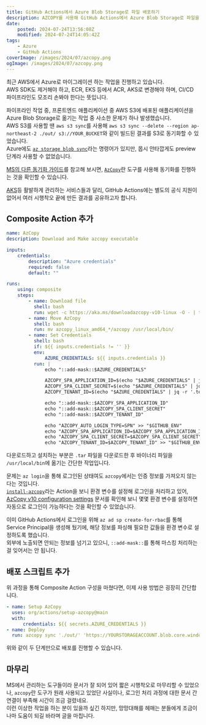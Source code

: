 ```yaml
---
title: GitHub Actions에서 Azure Blob Storage로 파일 배포하기
description: AZCOPY를 사용해 GitHub Actions에서 Azure Blob Storage로 파일을 배포하기
date:
    posted: 2024-07-24T13:56:08Z
    modified: 2024-07-24T14:05:42Z
tags:
    - Azure
    - GitHub Actions
coverImage: /images/2024/07/azcopy.png
ogImage: /images/2024/07/azcopy.png
---
```


최근 AWS에서 Azure로 마이그레이션 하는 작업을 진행하고 있습니다.\
AWS SDK도 제거해야 하고, ECR, EKS 등에서 ACR, AKS로 변경해야 하며, CI/CD 파이프라인도 모조리 손봐야 한다는 뜻입니다.

파이프라인 작업 중, 프론트엔드 애플리케이션 중 AWS S3에 배포된 애플리케이션을 Azure Blob Storage로 옮기는 작업 중 사소한 문제가 하나 발생했습니다.\
AWS S3를 사용할 땐 `aws s3 sync`를 사용해 `aws s3 sync --delete --region ap-northeast-2 ./out/ s3://YOUR_BUCKET`와 같이 빌드된 결과를 S3로 동기화할 수 있었습니다.\
Azure에도 [`az storage blob sync`](https://learn.microsoft.com/en-us/cli/azure/storage/blob?view=azure-cli-latest#az-storage-blob-sync)라는 명령어가 있지만, 몹시 안타깝게도 preview 단계라 사용할 수 없었습니다.

[MS의 다른 동기화 가이드](https://learn.microsoft.com/en-us/azure/storage/common/storage-use-azcopy-blobs-synchronize)를 참고해 보시면, [`AzCopy`](https://learn.microsoft.com/en-us/azure/storage/common/storage-ref-azcopy)란 도구를 사용해 동기화를 진행하는 것을 확인할 수 있습니다.

[AKS](https://github.com/Azure/k8s-deploy)등 활발하게 관리하는 서비스들과 달리, GitHub Actions에는 별도의 공식 지원이 없어서 여러 시행착오 끝에 만든 결과를 공유하고자 합니다.

## Composite Action 추가

```yaml
name: AzCopy
description: Download and Make azcopy executable

inputs:
    credentials:
        description: "Azure credentials"
        required: false
        default: ""

runs:
    using: composite
    steps:
        - name: Download file
          shell: bash
          run: wget -c https://aka.ms/downloadazcopy-v10-linux -O - | tar -xz
        - name: Move AzCopy
          shell: bash
          run: mv azcopy_linux_amd64_*/azcopy /usr/local/bin/
        - name: Set Credentials
          shell: bash
          if: ${{ inputs.credentials != '' }}
          env:
              AZURE_CREDENTIALS: ${{ inputs.credentials }}
          run: |
              echo "::add-mask::$AZURE_CREDENTIALS"

              AZCOPY_SPA_APPLICATION_ID=$(echo "$AZURE_CREDENTIALS" | jq -r '.clientId')
              AZCOPY_SPA_CLIENT_SECRET=$(echo "$AZURE_CREDENTIALS" | jq -r '.clientSecret')
              AZCOPY_TENANT_ID=$(echo "$AZURE_CREDENTIALS" | jq -r '.tenantId')

              echo "::add-mask::$AZCOPY_SPA_APPLICATION_ID"
              echo "::add-mask::$AZCOPY_SPA_CLIENT_SECRET"
              echo "::add-mask::$AZCOPY_TENANT_ID"

              echo "AZCOPY_AUTO_LOGIN_TYPE=SPN" >> "$GITHUB_ENV"
              echo "AZCOPY_SPA_APPLICATION_ID=$AZCOPY_SPA_APPLICATION_ID" >> "$GITHUB_ENV"
              echo "AZCOPY_SPA_CLIENT_SECRET=$AZCOPY_SPA_CLIENT_SECRET" >> "$GITHUB_ENV"
              echo "AZCOPY_TENANT_ID=$AZCOPY_TENANT_ID" >> "$GITHUB_ENV"
```

다운로드하고 설치하는 부분은 `.tar` 파일을 다운로드한 후 바이너리 파일을 `/usr/local/bin`에 옮기는 간단한 작업입니다.

문제는 `az login`을 통해 로그인된 상태여도 `azcopy`에서는 인증 정보를 가져오지 않는다는 것입니다.\
[`install-azcopy`](https://github.com/marketplace/actions/install-azcopy)라는 Action을 보니 환경 변수를 설정해 로그인을 처리하고 있어, [AzCopy v10 configuration settings](https://learn.microsoft.com/en-us/azure/storage/common/storage-ref-azcopy-configuration-settings) 문서를 확인해 보니 몇몇 환경 변수를 설정하면 자동으로 로그인이 가능하다는 것을 확인할 수 있었습니다.

이미 GitHub Actions에서 로그인을 위해 `az ad sp create-for-rbac`를 통해 Service Principal을 생성해 뒀기에, 해당 정보를 파싱해 필요한 값들을 환경 변수로 설정하도록 했습니다.\
외부에 노출되면 안되는 정보를 넘기고 있으니, `::add-mask::`를 통해 마스킹 처리하는 걸 잊어서는 안 됩니다.

## 배포 스크립트 추가

위 과정을 통해 Composite Action 구성을 마쳤다면, 이제 사용 방법은 굉장히 간단합니다.

```yaml
- name: Setup AzCopy
  uses: org/actions/setup-azcopy@main
  with:
      credentials: ${{ secrets.AZURE_CREDENTIALS }}
- name: Deploy
  run: azcopy sync './out/' 'https://YOURSTORAGEACCOUNT.blob.core.windows.net/$web' --recursive --exclude-pattern="sub-dir/*
```

위와 같이 두 단계만으로 배포를 진행할 수 있습니다.

## 마무리

MS에서 관리하는 도구들이라 문서가 잘 되어 있어 짧은 시행착오로 마무리할 수 있었으나, `azcopy`란 도구가 원래 사용되고 있었단 사실이나, 로그인 처리 과정에 대한 문서 간 연결이 부족해 시간이 조금 걸렸네요.\
이런 이상한 작업을 하는 분이 있을까 싶긴 하지만, 망망대해를 헤매는 분들에게 조금이나마 도움이 되길 바라며 글을 마칩니다.
